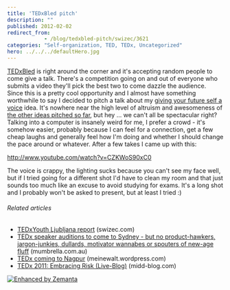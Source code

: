 ```yaml
---
title: 'TEDxBled pitch'
description: ""
published: 2012-02-02
redirect_from: 
            - /blog/tedxbled-pitch/swizec/3621
categories: "Self-organization, TED, TEDx, Uncategorized"
hero: ../../../defaultHero.jpg
---
```

[TEDxBled](https://www.facebook.com/TEDxBled) is right around the corner and it&#x27;s accepting random people to come give a talk. There&#x27;s a competition going on and out of everyone who submits a video they&#x27;ll pick the best two to come dazzle the audience. Since this is a pretty cool opportunity and I almost have something worthwhile to say I decided to pitch a talk about my [giving your future self a voice](http://swizec.com/blog/a-message-from-your-future-self/swizec/3377 "A message from your future self") idea. It&#x27;s nowhere near the high level of altruism and awesomeness of [the other ideas pitched so far](http://challengefuture.org/quick/32), but hey ... we can&#x27;t all be spectacular right? Talking into a computer is insanely weird for me, I prefer a crowd - it&#x27;s somehow easier, probably because I can feel for a connection, get a few cheap laughs and generally feel how I&#x27;m doing and whether I should change the pace around or whatever. After a few takes I came up with this:

http://www.youtube.com/watch?v=CZKWoS90xC0

The voice is crappy, the lighting sucks because you can&#x27;t see my face well, but if I tried going for a different shot I&#x27;d have to clean my room and that just sounds too much like an excuse to avoid studying for exams. It&#x27;s a long shot and I probably won&#x27;t be asked to present, but at least I tried :)

###### Related articles

- [TEDxYouth Ljubljana report](http://swizec.com/blog/tedxyouth-ljubljana-report/swizec/3039) (swizec.com)
- [TEDx speaker auditions to come to Sydney - but no product-hawkers, jargon-junkies, dullards, motivator wannabes or spouters of new-age fluff](http://mumbrella.com.au/tedx-speaker-auditions-to-come-to-sydney-but-no-product-hawkers-jargon-junkies-dullards-motivator-wannabes-spouters-of-new-age-fluff-72768) (mumbrella.com.au)
- [TEDx coming to Nagpur](http://meinewalt.wordpress.com/2011/11/16/tedx-coming-to-nagpur/) (meinewalt.wordpress.com)
- [TEDx 2011: Embracing Risk (Live-Blog)](http://midd-blog.com/2011/11/05/tedx-2011-embracing-risk/) (midd-blog.com)

[![Enhanced by Zemanta](http://img.zemanta.com/zemified_e.png?x-id=55ac8aa5-50b2-4b06-99b1-f3dfd328a345)](http://www.zemanta.com/ "Enhanced by Zemanta")
